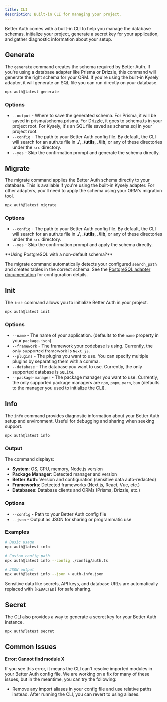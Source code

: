 ```yaml
---
title: CLI
description: Built-in CLI for managing your project.
---
```


Better Auth comes with a built-in CLI to help you manage the database schemas, initialize your project, generate a secret key for your application, and gather diagnostic information about your setup.

## Generate

The `generate` command creates the schema required by Better Auth. If you're using a database adapter like Prisma or Drizzle, this command will generate the right schema for your ORM. If you're using the built-in Kysely adapter, it will generate an SQL file you can run directly on your database.

```bash title="Terminal"
npx auth@latest generate
```

### Options

- `--output` - Where to save the generated schema. For Prisma, it will be saved in prisma/schema.prisma. For Drizzle, it goes to schema.ts in your project root. For Kysely, it's an SQL file saved as schema.sql in your project root.
- `--config` - The path to your Better Auth config file. By default, the CLI will search for an auth.ts file in **./**, **./utils**, **./lib**, or any of these directories under the `src` directory.
- `--yes` - Skip the confirmation prompt and generate the schema directly.


## Migrate

The migrate command applies the Better Auth schema directly to your database. This is available if you're using the built-in Kysely adapter. For other adapters, you'll need to apply the schema using your ORM's migration tool.

```bash title="Terminal"
npx auth@latest migrate
```

### Options

- `--config` - The path to your Better Auth config file. By default, the CLI will search for an auth.ts file in **./**, **./utils**, **./lib**, or any of these directories under the `src` directory.
- `--yes` - Skip the confirmation prompt and apply the schema directly.

<Callout type="info">
**Using PostgreSQL with a non-default schema?**

The migrate command automatically detects your configured `search_path` and creates tables in the correct schema. See the [PostgreSQL adapter documentation](/docs/adapters/postgresql#use-a-non-default-schema) for configuration details.
</Callout>

## Init

The `init` command allows you to initialize Better Auth in your project.

```bash title="Terminal"
npx auth@latest init
```

### Options

- `--name` - The name of your application. (defaults to the `name` property in your `package.json`).
- `--framework` - The framework your codebase is using. Currently, the only supported framework is `Next.js`.
- `--plugins` - The plugins you want to use. You can specify multiple plugins by separating them with a comma.
- `--database` - The database you want to use. Currently, the only supported database is `SQLite`.
- `--package-manager` - The package manager you want to use. Currently, the only supported package managers are `npm`, `pnpm`, `yarn`, `bun` (defaults to the manager you used to initialize the CLI).

## Info

The `info` command provides diagnostic information about your Better Auth setup and environment. Useful for debugging and sharing when seeking support.

```bash title="Terminal"
npx auth@latest info
```

### Output

The command displays:
- **System**: OS, CPU, memory, Node.js version
- **Package Manager**: Detected manager and version
- **Better Auth**: Version and configuration (sensitive data auto-redacted)
- **Frameworks**: Detected frameworks (Next.js, React, Vue, etc.)
- **Databases**: Database clients and ORMs (Prisma, Drizzle, etc.)

### Options

- `--config` - Path to your Better Auth config file
- `--json` - Output as JSON for sharing or programmatic use

### Examples

```bash
# Basic usage
npx auth@latest info

# Custom config path
npx auth@latest info --config ./config/auth.ts

# JSON output
npx auth@latest info --json > auth-info.json
```

Sensitive data like secrets, API keys, and database URLs are automatically replaced with `[REDACTED]` for safe sharing.

## Secret

The CLI also provides a way to generate a secret key for your Better Auth instance.

```bash title="Terminal"
npx auth@latest secret
```

## Common Issues

**Error: Cannot find module X**

If you see this error, it means the CLI can't resolve imported modules in your Better Auth config file. We are working on a fix for many of these issues, but in the meantime, you can try the following:

- Remove any import aliases in your config file and use relative paths instead. After running the CLI, you can revert to using aliases.